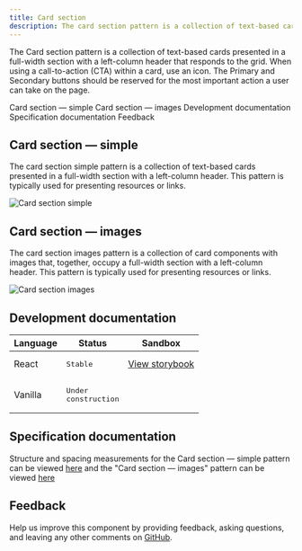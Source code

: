 ```yaml
---
title: Card section
description: The card section pattern is a collection of text-based cards presented in a full-width section with a left-column header that responds to the grid. When using a call-to-action (CTA) within a card, use an icon. The Primary and Secondary buttons should be reserved for the most important action a user can take on the page.
---
```


<PageDescription>

The Card section pattern is a collection of text-based cards presented in a full-width section with a left-column header that responds to the grid. When using a call-to-action (CTA) within a card, use an icon. The Primary and Secondary buttons should be reserved for the most important action a user can take on the page.

</PageDescription>

<AnchorLinks>

<AnchorLink>Card section &mdash; simple</AnchorLink>
<AnchorLink>Card section &mdash; images</AnchorLink>
<AnchorLink>Development documentation</AnchorLink>
<AnchorLink>Specification documentation</AnchorLink>
<AnchorLink>Feedback</AnchorLink>

</AnchorLinks>

## Card section &mdash; simple
The card section simple pattern is a collection of text-based cards presented in a full-width section with a left-column header. This pattern is typically used for presenting resources or links.

![Card section simple](../../images/pattern/card-section-simple.jpg)

## Card section &mdash; images
The card section images pattern is a collection of card components with images that, together, occupy a full-width section with a left-column header. This pattern is typically used for presenting resources or links.

![Card section images](../../images/pattern/card-section-images.jpg)


## Development documentation

| Language      | Status        | Sandbox                                                                              |
| ------------- | -----------   | ------------------------------------------------------------------------             |
| React         | <div><span class="bx--tag bx--tag--green"><pre>Stable</pre></span></div>        | <a href="https://ibmdotcom-react.mybluemix.net/?path=/story/patterns-sections-cardsectionsimple--default" target="_blank">View storybook</a>     |
| Vanilla       | <div><span class="bx--tag bx--tag--cool-gray"><pre>Under construction</pre></span></div>  |

## Specification documentation

Structure and spacing measurements for the Card section &mdash; simple pattern can be viewed <a href="https://ibm.box.com/s/6prfrgt7dftdg47ejy3q3m4x7h47kbmo" target="_blank">here</a> and the "Card section &mdash; images" pattern can be viewed <a href="https://ibm.box.com/s/u4acyo9oeqya8xidimxtidh8k8y08fza" target="_blank">here</a>

## Feedback

Help us improve this component by providing feedback, asking questions, and leaving any other comments on <a href="https://github.com/carbon-design-system/ibm-dotcom-library" target="_blank">GitHub</a>.
